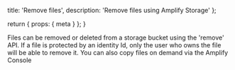   title: 'Remove files',
  description: 'Remove files using Amplify Storage'
};

  return {
    props: {
      meta
    }
  };
}

<BlockSwitcher>
<Block name="API Usage">
Files can be removed or deleted from a storage bucket using the 'remove' API. If a file is protected by an identity Id, only the user who owns the file will be able to remove it.
</Block>
<Block name="Amplify Console">
You can also copy files on demand via the Amplify Console
</Block>
</BlockSwitcher>
